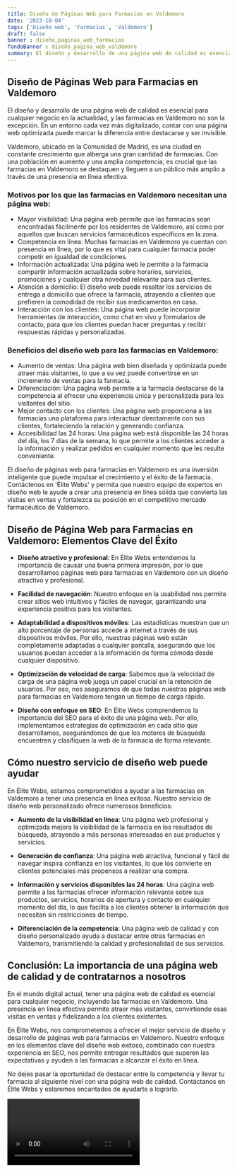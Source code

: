 ```yaml
---
title: Diseño de Páginas Web para Farmacias en Valdemoro
date: '2023-10-04'
tags: ['Diseño web', 'Farmacias', 'Valdemoro']
draft: false
banner : diseño_paginas_web_farmacias
fondoBanner : diseño_pagina_web_valdemoro
summary: El diseño y desarrollo de una página web de calidad es esencial para cualquier negocio en la actualidad, y las farmacias en Valdemoro no son la excepción. En un entorno cada vez más digitalizado, contar con una página web optimizada puede marcar la diferencia entre destacarse y ser invisible.
---
```


## Diseño de Páginas Web para Farmacias en Valdemoro

El diseño y desarrollo de una página web de calidad es esencial para cualquier negocio en la actualidad, y las farmacias en Valdemoro no son la excepción. En un entorno cada vez más digitalizado, contar con una página web optimizada puede marcar la diferencia entre destacarse y ser invisible.

Valdemoro, ubicado en la Comunidad de Madrid, es una ciudad en constante crecimiento que alberga una gran cantidad de farmacias. Con una población en aumento y una amplia competencia, es crucial que las farmacias en Valdemoro se destaquen y lleguen a un público más amplio a través de una presencia en línea efectiva.

### Motivos por los que las farmacias en Valdemoro necesitan una página web:

- Mayor visibilidad: Una página web permite que las farmacias sean encontradas fácilmente por los residentes de Valdemoro, así como por aquellos que buscan servicios farmacéuticos específicos en la zona.
- Competencia en línea: Muchas farmacias en Valdemoro ya cuentan con presencia en línea, por lo que es vital para cualquier farmacia poder competir en igualdad de condiciones.
- Información actualizada: Una página web le permite a la farmacia compartir información actualizada sobre horarios, servicios, promociones y cualquier otra novedad relevante para sus clientes.
- Atención a domicilio: El diseño web puede resaltar los servicios de entrega a domicilio que ofrece la farmacia, atrayendo a clientes que prefieren la comodidad de recibir sus medicamentos en casa.
- Interacción con los clientes: Una página web puede incorporar herramientas de interacción, como chat en vivo y formularios de contacto, para que los clientes puedan hacer preguntas y recibir respuestas rápidas y personalizadas.

### Beneficios del diseño web para las farmacias en Valdemoro:

- Aumento de ventas: Una página web bien diseñada y optimizada puede atraer más visitantes, lo que a su vez puede convertirse en un incremento de ventas para la farmacia.
- Diferenciación: Una página web permite a la farmacia destacarse de la competencia al ofrecer una experiencia única y personalizada para los visitantes del sitio.
- Mejor contacto con los clientes: Una página web proporciona a las farmacias una plataforma para interactuar directamente con sus clientes, fortaleciendo la relación y generando confianza.
- Accesibilidad las 24 horas: Una página web está disponible las 24 horas del día, los 7 días de la semana, lo que permite a los clientes acceder a la información y realizar pedidos en cualquier momento que les resulte conveniente.

El diseño de páginas web para farmacias en Valdemoro es una inversión inteligente que puede impulsar el crecimiento y el éxito de la farmacia. Contáctenos en 'Élite Webs' y permita que nuestro equipo de expertos en diseño web le ayude a crear una presencia en línea sólida que convierta las visitas en ventas y fortalezca su posición en el competitivo mercado farmacéutico de Valdemoro.

<GifSeo />

<Cta />

## Diseño de Página Web para Farmacias en Valdemoro: Elementos Clave del Éxito

- **Diseño atractivo y profesional**: En Élite Webs entendemos la importancia de causar una buena primera impresión, por lo que desarrollamos páginas web para farmacias en Valdemoro con un diseño atractivo y profesional.

- **Facilidad de navegación**: Nuestro enfoque en la usabilidad nos permite crear sitios web intuitivos y fáciles de navegar, garantizando una experiencia positiva para los visitantes.

- **Adaptabilidad a dispositivos móviles**: Las estadísticas muestran que un alto porcentaje de personas accede a internet a través de sus dispositivos móviles. Por ello, nuestras páginas web están completamente adaptadas a cualquier pantalla, asegurando que los usuarios puedan acceder a la información de forma cómoda desde cualquier dispositivo.

- **Optimización de velocidad de carga**: Sabemos que la velocidad de carga de una página web juega un papel crucial en la retención de usuarios. Por eso, nos aseguramos de que todas nuestras páginas web para farmacias en Valdemoro tengan un tiempo de carga rápido.

- **Diseño con enfoque en SEO**: En Élite Webs comprendemos la importancia del SEO para el éxito de una página web. Por ello, implementamos estrategias de optimización en cada sitio que desarrollamos, asegurándonos de que los motores de búsqueda encuentren y clasifiquen la web de la farmacia de forma relevante.

## Cómo nuestro servicio de diseño web puede ayudar

En Élite Webs, estamos comprometidos a ayudar a las farmacias en Valdemoro a tener una presencia en línea exitosa. Nuestro servicio de diseño web personalizado ofrece numerosos beneficios:

- **Aumento de la visibilidad en línea**: Una página web profesional y optimizada mejora la visibilidad de la farmacia en los resultados de búsqueda, atrayendo a más personas interesadas en sus productos y servicios.

- **Generación de confianza**: Una página web atractiva, funcional y fácil de navegar inspira confianza en los visitantes, lo que los convierte en clientes potenciales más propensos a realizar una compra.

- **Información y servicios disponibles las 24 horas**: Una página web permite a las farmacias ofrecer información relevante sobre sus productos, servicios, horarios de apertura y contacto en cualquier momento del día, lo que facilita a los clientes obtener la información que necesitan sin restricciones de tiempo.

- **Diferenciación de la competencia**: Una página web de calidad y con diseño personalizado ayuda a destacar entre otras farmacias en Valdemoro, transmitiendo la calidad y profesionalidad de sus servicios.

## Conclusión: La importancia de una página web de calidad y de contratarnos a nosotros

En el mundo digital actual, tener una página web de calidad es esencial para cualquier negocio, incluyendo las farmacias en Valdemoro. Una presencia en línea efectiva permite atraer más visitantes, convirtiendo esas visitas en ventas y fidelizando a los clientes existentes.

En Élite Webs, nos comprometemos a ofrecer el mejor servicio de diseño y desarrollo de páginas web para farmacias en Valdemoro. Nuestro enfoque en los elementos clave del diseño web exitoso, combinado con nuestra experiencia en SEO, nos permite entregar resultados que superen las expectativas y ayuden a las farmacias a alcanzar el éxito en línea.

No dejes pasar la oportunidad de destacar entre la competencia y llevar tu farmacia al siguiente nivel con una página web de calidad. Contáctanos en Élite Webs y estaremos encantados de ayudarte a lograrlo.

<Video />

<CtaBot job='Farmacias' city='Valdemoro'/>

<Gmaps query='Valdemoro+españa+maps' />